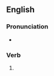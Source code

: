 ==English==

===Pronunciation===
* {{IPA|/pɹɛpt/|lang=en}}

===Verb===
{{head|en|verb form}}

# {{en-past of|prep}}
